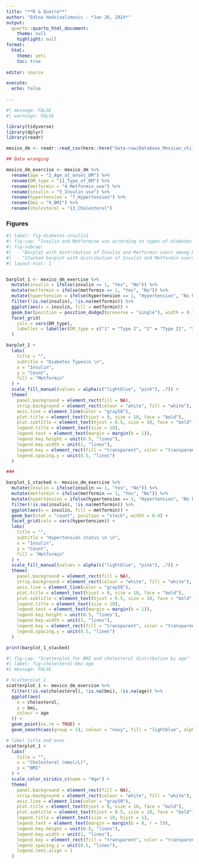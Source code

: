 ```yaml
---
title: "**R & Quatro**"
author: "Edina Hadziselimovic - *Jan 26, 2024*"
output:
  quarto::quarto_html_document:
    theme: null
    highlight: null
format:
  html:
    theme: yeti
    toc: true
    
editor: source

execute:
  echo: false
  
---
```


```r
#| message: FALSE
#| warnings: FALSE

library(tidyverse)
library(dplyr)
library(readr)

mexico_dm <- readr::read_csv(here::here("data-raw/Database_Mexican_children_with_different_types_of_DM.csv"))

```


```r
## Data wranging

mexico_dm_exercise <- mexico_dm %>%
  rename(age = "2_Age_at_onset_DM") %>%
  rename(DM_type = "11_Type_of_DM") %>%
  rename(metformin = "4_Metformin_use") %>%
  rename(insulin = "5_Insulin_use") %>%
  rename(hypertension = "7_Hypertension") %>%
  rename(bmi = "9_BMI") %>%
  rename(cholesterol = "13_Cholesterol")

```

### Figures

```r
#| label: fig-diabetes-insulin1
#| fig-cap: "Insulin and Metformine use according to types of diabetes mellitus and hypertension status"
#| fig-subcap:
#|  - "Barplot with distribution of Insulin and Metformin users among DM patients, stratified by types of diabetes"
#|  - "Stacked barplot with distribution of Insulin and Metformin users among DM patients, stratified by hypertension status"
#| layout-ncol: 1


barplot_1 <- mexico_dm_exercise %>%
  mutate(insulin = ifelse(insulin == 1, "Yes", "No")) %>%
  mutate(metformin = ifelse(metformin == 1, "Yes", "No")) %>%
  mutate(hypertension = ifelse(hypertension == 1, "Hypertension", "No hypertension")) %>%
  filter(!is.na(insulin), !is.na(metformin)) %>%
  ggplot(aes(x = insulin, fill = metformin)) +
  geom_bar(position = position_dodge2(preserve = "single"), width = 0.7) +
  facet_grid(
    cols = vars(DM_type),
    labeller = labeller(DM_type = c("1" = "Type I", "2" = "Type II", "3" = "Type III", "4" = "Type IV"))
  )

barplot_1 +
  labs(
    title = "",
    subtitle = "Diabetes Types\n \n",
    x = "Insulin",
    y = "Count",
    fill = "Metformin"
  ) +
  scale_fill_manual(values = alpha(c("lightblue", "pink"), .7)) +
  theme(
    panel.background = element_rect(fill = NA),
    strip.background = element_rect(colour = "white", fill = "white"),
    axis.line = element_line(color = "gray50"),
    plot.title = element_text(hjust = 0, size = 10, face = "bold"),
    plot.subtitle = element_text(hjust = 0.5, size = 10, face = "bold"),
    legend.title = element_text(size = 10),
    legend.text = element_text(margin = margin(b = 1)),
    legend.key.height = unit(0.5, "lines"),
    legend.key.width = unit(1, "lines"),
    legend.key = element_rect(fill = "transparent", color = "transparent"),
    legend.spacing.y = unit(0.5, "lines")
  )

###

barplot_1_stacked <- mexico_dm_exercise %>%
  mutate(insulin = ifelse(insulin == 1, "Yes", "No")) %>%
  mutate(metformin = ifelse(metformin == 1, "Yes", "No")) %>%
  mutate(hypertension = ifelse(hypertension == 1, "Hypertension", "No hypertension")) %>%
  filter(!is.na(insulin), !is.na(metformin)) %>%
  ggplot(aes(x = insulin, fill = metformin)) +
  geom_bar(stat = "count", position = "stack", width = 0.4) +
  facet_grid(cols = vars(hypertension)) +
  labs(
    title = "",
    subtitle = "Hypertension status \n \n",
    x = "Insulin",
    y = "Count",
    fill = "Metformin"
  ) +
  scale_fill_manual(values = alpha(c("lightblue", "pink"), .7)) +
  theme(
    panel.background = element_rect(fill = NA),
    strip.background = element_rect(colour = "white", fill = "white"),
    axis.line = element_line(color = "gray50"),
    plot.title = element_text(hjust = 0, size = 10, face = "bold"),
    plot.subtitle = element_text(hjust = 0.5, size = 10, face = "bold"),
    legend.title = element_text(size = 10),
    legend.text = element_text(margin = margin(b = 1)),
    legend.key.height = unit(0.5, "lines"),
    legend.key.width = unit(1, "lines"),
    legend.key = element_rect(fill = "transparent", color = "transparent"),
    legend.spacing.y = unit(0.5, "lines")
  )

print(barplot_1_stacked)
```

```r
#| fig-cap: "Scatterplot for BMI and cholesterol distribution by age"
#| label: fig-cholesterol-bmi-age
#| message: FALSE

# Scatterplot 1
scatterplot_1 <- mexico_dm_exercise %>%
  filter(!is.na(cholesterol), !is.na(bmi), !is.na(age)) %>%
  ggplot(aes(
    x = cholesterol,
    y = bmi,
    colour = age
  )) +
  geom_point(na.rm = TRUE) +
  geom_smooth(aes(group = 1), colour = "navy", fill = "lightblue", alpha = 0.2)

# label title and exes
scatterplot_1 +
  labs(
    title = "",
    x = "Cholesterol (mmol/L)",
    y = "BMI"
  ) +
  scale_color_viridis_c(name = "Age") +
  theme(
    panel.background = element_rect(fill = NA),
    strip.background = element_rect(colour = "white", fill = "white"),
    axis.line = element_line(color = "gray50"),
    plot.title = element_text(hjust = 0, size = 10, face = "bold"),
    plot.subtitle = element_text(hjust = 0.5, size = 10, face = "bold"),
    legend.title = element_text(size = 10, hjust = 1),
    legend.text = element_text(margin = margin(b = 0, r = 5)),
    legend.key.height = unit(0.5, "lines"),
    legend.key.width = unit(1, "lines"),
    legend.key = element_rect(fill = "transparent", color = "transparent"),
    legend.spacing.y = unit(0.5, "lines"),
    legend.text.align = 1
  )
```
